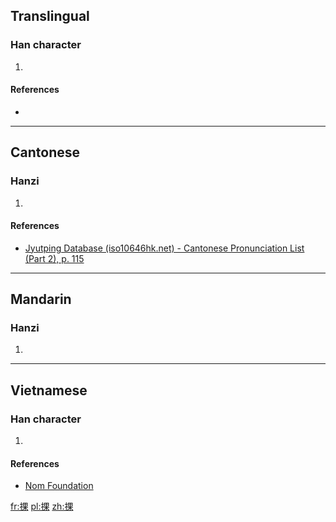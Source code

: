 ==Translingual==

===Han character===
{{Han char|rn=64|rad=手|as=08|sn=11|four=5609<sub>4</sub>|canj=手田木 (QWD), X手田木 (XQWD)|ids=⿰[[扌]][[果]]}}

# {{defn|Han|sort=手08}}

====References====
* {{Han ref|kx=0435.140|dkj=12206|dj=0784.310|hdz=31896.060|uh=6370|ud=25456|bh=D5A6|bd=54694}}

----

==Cantonese==

===Hanzi===
{{yue-hanzi|jyut=[[wo2]]|y=wo2}}

# {{defn|lang=yue|sort=手08}}

====References====
*[http://www.iso10646hk.net/jp/document/download.jsp Jyutping Database (iso10646hk.net) - Cantonese Pronunciation List (Part 2), p. 115]

----

==Mandarin==

===Hanzi===
{{cmn-hanzi|pin=[[wǒ]] ([[wo3]]), [[quán]] ([[quan2]])|wg=wo<sup>3</sup>, ch'üan<sup>2</sup>}}

# {{defn|lang=cmn|sort=手08}}

----

==Vietnamese==

===Han character===
{{vi-hantu|quờ|rs=手08}}

# {{defn|lang=vi|sort=手08}}

====References====
*[http://nomfoundation.org/common/nom_details.php?codepoint=6370 Nom Foundation]

[[fr:捰]]
[[pl:捰]]
[[zh:捰]]